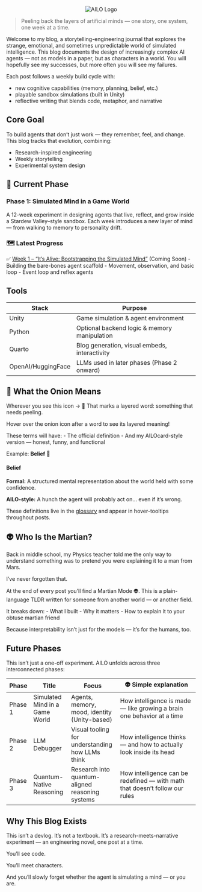 <div style="text-align: center;">
  <img src="AILO.png" alt="AILO Logo" style="max-width: 300px;">
</div>

> Peeling back the layers of artificial minds — one story, one system, one week at a time.

Welcome to my blog, a storytelling-engineering journal that explores the strange, emotional, and sometimes unpredictable world of simulated intelligence. This blog documents the design of increasingly complex AI agents — not as models in a paper, but as characters in a world. You will hopefully see my successes, but more often you will see my failures.

Each post follows a weekly build cycle with:

- new cognitive capabilities (memory, planning, belief, etc.)
- playable sandbox simulations (built in Unity)
- reflective writing that blends code, metaphor, and narrative

## Core Goal

To build agents that don't just work — they remember, feel, and change.
This blog tracks that evolution, combining:

- Research-inspired engineering
- Weekly storytelling
- Experimental system design

## 📆 Current Phase

### Phase 1: Simulated Mind in a Game World

A 12-week experiment in designing agents that live, reflect, and grow inside a Stardew Valley–style sandbox. Each week introduces a new layer of mind — from walking to memory to personality drift.

### 🗺️ Latest Progress

✅ [Week 1 – "It's Alive: Bootstrapping the Simulated Mind"](posts/week1.qmd) (Coming Soon)
- Building the bare-bones agent scaffold
- Movement, observation, and basic loop
- Event loop and reflex agents

## Tools

| Stack | Purpose |
|-------|---------|
| Unity | Game simulation & agent environment |
| Python | Optional backend logic & memory manipulation |
| Quarto | Blog generation, visual embeds, interactivity |
| OpenAI/HuggingFace | LLMs used in later phases (Phase 2 onward) |

## 🧅 What the Onion Means

Wherever you see this icon → 🧅
That marks a layered word: something that needs peeling.

Hover over the onion icon after a word to see its layered meaning!

These terms will have:
- The official definition
- And my AILOcard-style version — honest, funny, and functional

Example: **Belief** <span class="onion-term">🧅<div class="onion-tooltip">
  <h4>Belief</h4>
  <p><strong>Formal:</strong> A structured mental representation about the world held with some confidence.</p>
  <p><strong>AILO-style:</strong> A hunch the agent will probably act on… even if it's wrong.</p>
</div></span>

These definitions live in the [glossary](glossary.qmd) and appear in hover-tooltips throughout posts.

## 👽 Who Is the Martian?

Back in middle school, my Physics teacher told me the only way to understand something was to pretend you were explaining it to a man from Mars.

I've never forgotten that.

At the end of every post you'll find a Martian Mode 👽. This is a plain-language TLDR written for someone from another world — or another field.

It breaks down:
- What I built
- Why it matters
- How to explain it to your obtuse martian friend

Because interpretability isn't just for the models — it's for the humans, too.


## Future Phases
This isn't just a one-off experiment. AILO unfolds across three interconnected phases:

| Phase    | Title                        | Focus                                    | 👽 Simple explanation                                      |
|----------------|----------------------------------|---------------------------------------------|-------------------------------------------------------------------------|
|Phase 1 | Simulated Mind in a Game World   | Agents, memory, mood, identity (Unity-based)| How intelligence is made — like growing a brain one behavior at a time   |
| Phase 2 | LLM Debugger                     | Visual tooling for understanding how LLMs think| How intelligence thinks — and how to actually look inside its head       |
| Phase 3 | Quantum-Native Reasoning         | Research into quantum-aligned reasoning systems| How intelligence can be redefined — with math that doesn't follow our rules |

## Why This Blog Exists

This isn't a devlog. It's not a textbook.
It's a research-meets-narrative experiment — an engineering novel, one post at a time.

You'll see code.

You'll meet characters.

And you'll slowly forget whether the agent is simulating a mind — or you are.
